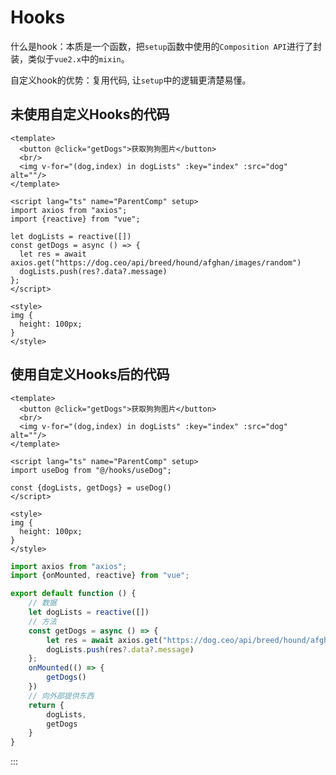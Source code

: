 # Hooks

什么是hook：本质是一个函数，把`setup`函数中使用的`Composition API`进行了封装，类似于`vue2.x`中的`mixin`。

自定义hook的优势：复用代码, 让`setup`中的逻辑更清楚易懂。

## 未使用自定义Hooks的代码

```vue
<template>
  <button @click="getDogs">获取狗狗图片</button>
  <br/>
  <img v-for="(dog,index) in dogLists" :key="index" :src="dog" alt=""/>
</template>

<script lang="ts" name="ParentComp" setup>
import axios from "axios";
import {reactive} from "vue";

let dogLists = reactive([])
const getDogs = async () => {
  let res = await axios.get("https://dog.ceo/api/breed/hound/afghan/images/random")
  dogLists.push(res?.data?.message)
};
</script>

<style>
img {
  height: 100px;
}
</style>
```



## 使用自定义Hooks后的代码



```vue {8,10} [App.vue]
<template>
  <button @click="getDogs">获取狗狗图片</button>
  <br/>
  <img v-for="(dog,index) in dogLists" :key="index" :src="dog" alt=""/>
</template>

<script lang="ts" name="ParentComp" setup>
import useDog from "@/hooks/useDog";

const {dogLists, getDogs} = useDog()
</script>

<style>
img {
  height: 100px;
}
</style>
```

```ts [useDog.ts]
import axios from "axios";
import {onMounted, reactive} from "vue";

export default function () {
    // 数据
    let dogLists = reactive([])
    // 方法
    const getDogs = async () => {
        let res = await axios.get("https://dog.ceo/api/breed/hound/afghan/images/random")
        dogLists.push(res?.data?.message)
    };
    onMounted(() => {
        getDogs()
    })
    // 向外部提供东西
    return {
        dogLists,
        getDogs
    }
}
```

:::

